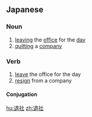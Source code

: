 ==Japanese==
{{ja-kanjitab|たい|しゃ|yomi=on}}

===Noun===
{{ja-noun|たいしゃ}}

# [[leaving]] the [[office]] for the [[day]]
# [[quitting]] a [[company]]

===Verb===
{{ja-verb-suru|たいしゃ}}

# [[leave]] the office for the day
# [[resign]] from a company

====Conjugation====
{{ja-suru|たいしゃ}}

[[hu:退社]]
[[zh:退社]]